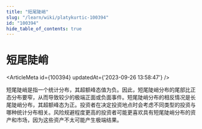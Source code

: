 ```yaml
---
title: "短尾陡峭"
slug: "/learn/wiki/platykurtic-100394"
id: "100394"
hide_table_of_contents: true
---
```



# 短尾陡峭

<ArticleMeta id={100394} updatedAt={'2023-09-26 13:58:47'} />
<div className='border-solid border-b border-t-0 my-4 border-[var(--ifm-color-gray-300)]' />

短尾陡峭是指一个统计分布，其超额峰态值为负。因此，短尾陡峭分布的尾部比正态分布要窄，从而导致较少的极端正面或负面事件。短尾陡峭分布的相反情况是长尾陡峭分布，其超额峰态为正。投资者在决定投资地点时会考虑不同类型的投资与哪种统计分布相关。风险规避程度更高的投资者可能更喜欢具有短尾陡峭分布的资产和市场，因为这些资产不太可能产生极端结果。

